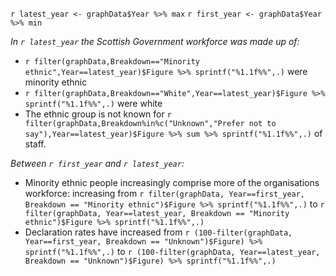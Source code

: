 `r latest_year <- graphData$Year %>% max`
`r first_year <- graphData$Year %>% min`

*In `r latest_year` the Scottish Government workforce was made up of:*
  
* `r filter(graphData,Breakdown=="Minority ethnic",Year==latest_year)$Figure %>% sprintf("%1.1f%%",.)` were minority ethnic
* `r filter(graphData,Breakdown=="White",Year==latest_year)$Figure %>% sprintf("%1.1f%%",.)` were white
* The ethnic group is not known for `r filter(graphData,Breakdown%in%c("Unknown","Prefer not to say"),Year==latest_year)$Figure %>% sum %>% sprintf("%1.1f%%",.)` of staff.

*Between `r first_year` and `r latest_year`:*

* Minority ethnic people increasingly comprise more of the organisations workforce: increasing from `r filter(graphData, Year==first_year, Breakdown == "Minority ethnic")$Figure %>% sprintf("%1.1f%%",.)` to `r filter(graphData, Year==latest_year, Breakdown == "Minority ethnic")$Figure %>% sprintf("%1.1f%%",.)`
* Declaration rates have increased from `r (100-filter(graphData, Year==first_year, Breakdown == "Unknown")$Figure) %>% sprintf("%1.1f%%",.)` to `r (100-filter(graphData, Year==latest_year, Breakdown == "Unknown")$Figure) %>% sprintf("%1.1f%%",.)`

